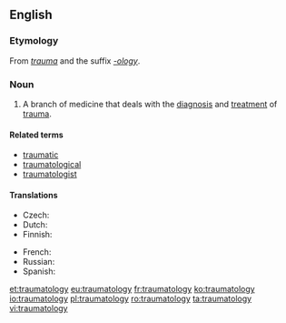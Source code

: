 ==English==

===Etymology===
From ''[[trauma]]'' and the suffix ''[[-ology]]''.

===Noun===
{{en-noun|-}}

# {{context|medicine|psychology|lang=en}} A branch of medicine that deals with the [[diagnosis]] and [[treatment]] of [[trauma]].

====Related terms====
* [[traumatic]]
* [[traumatological]]
* [[traumatologist]]

====Translations====
{{trans-top|branch of medicine that deals with the diagnosis and treatment of trauma}}
* Czech: {{t|cs|traumatologie|f}}
* Dutch: {{t|nl|traumatologie}}
* Finnish: {{t|fi|traumatologia}}
{{trans-mid}}
* French: {{t+|fr|traumatologie|f}}
* Russian: {{t+|ru|травматология|f}}
* Spanish: {{t+|es|traumatología|f}}
{{trans-bottom}}

[[et:traumatology]]
[[eu:traumatology]]
[[fr:traumatology]]
[[ko:traumatology]]
[[io:traumatology]]
[[pl:traumatology]]
[[ro:traumatology]]
[[ta:traumatology]]
[[vi:traumatology]]
